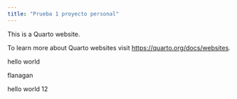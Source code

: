 ```yaml
---
title: "Prueba 1 proyecto personal"
---
```


This is a Quarto website.

To learn more about Quarto websites visit <https://quarto.org/docs/websites>.

hello world

flanagan

hello world 12